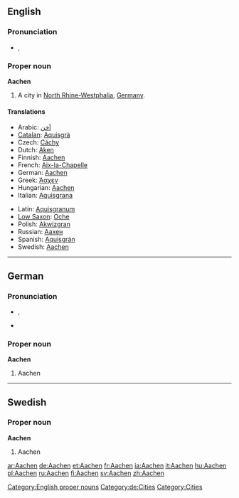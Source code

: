 {{wikipedia}}
==English==

===Pronunciation===
* {{IPA|/'ɑːkən/}}, {{SAMPA|/"A:k@n/}}

===Proper noun===
'''Aachen'''

# A city in [[North Rhine-Westphalia]], [[Germany]].

====Translations====
{{top}}
* Arabic: [[آخن]]
* [[Catalan]]: [[Aquisgrà]]
* Czech: [[Cáchy]]
* Dutch: [[Aken]]
* Finnish: [[#Finnish|Aachen]]
* French: [[Aix-la-Chapelle]]
* German: [[#German|Aachen]]
* Greek: [[Άαχεν]]
* Hungarian: [[#Hungarian|Aachen]]
* Italian: [[Aquisgrana]]
{{mid}}
* Latin: [[Aquisgranum]] {{n}}
* [[Low Saxon]]: [[Oche]]
* Polish: [[Akwizgran]]
* Russian: [[Aaxeн]] {{m}}
* Spanish: [[Aquisgrán]]
* Swedish: [[#Swedish|Aachen]]
{{bottom}}

[[Category:English proper nouns]]

----

==German==

===Pronunciation===
* {{IPA|/ˈaːxən/}}, {{SAMPA|/"a:x@n/}}
* {{audio|De-Aachen.ogg|Audio}}

===Proper noun===
'''Aachen'''

# Aachen

[[Category:de:Cities]]

----

==Swedish==

===Proper noun===
'''Aachen'''

# Aachen

[[Category:Cities]]

[[ar:Aachen]]
[[de:Aachen]]
[[et:Aachen]]
[[fr:Aachen]]
[[ia:Aachen]]
[[it:Aachen]]
[[hu:Aachen]]
[[pl:Aachen]]
[[ru:Aachen]]
[[fi:Aachen]]
[[sv:Aachen]]
[[zh:Aachen]]